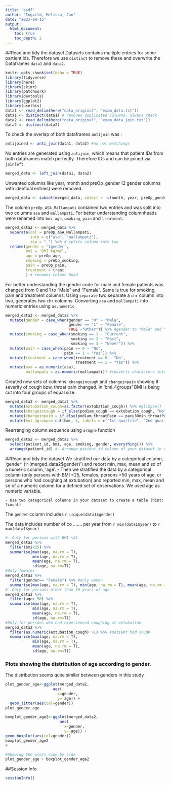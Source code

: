 ```yaml
---
title: "asdf"
author: "Ingvild, Melissa, Jan"
date: "2023-09-15"
output:
  html_document:
    toc: true
    toc_depth: 2
---
```


##Read and tidy the dataset
Datasets contains multiple entries for some partient ids. Therefore we use `distinct` to remove these and overwrite the Dataframes `data1` and `data2`.
```r
knitr::opts_chunk$set(echo = TRUE)
library(tidyverse)
library(here)
library(skimr)
library(patchwork)
library(devtools)
library(ggplot2)
library(usethis)
data1 <- read_delim(here("data_original", "exam_data.txt"))
data1 <- distinct(data1) # removes duplicated columns, always check
data2 <- read_delim(here("data_original", "exam_data_join.txt"))
data2 <- distinct(data2)
```

To check the overlap of both dataframes `antijoin` was :
```r
antijoined <- anti_join(data1, data2) #no not matchings
```
No entries are generated using `antijoin`, which means that patient IDs from both dataframes match perfectly.
Therefore IDs and can be joined via `joinleft`.

```r
merged_data <- left_join(data1, data2)
```
Unwanted columns like year, month and preOp_gender (2 gender columns with identical entries) were removed.
```r
merged_data <- subset(merged_data, select = -c(month, year, preOp_gender))
```
The column `preOp_ASA_Mallampati` contained two entries and was split into two columns `asa` and `mallampati`. For better understanding columnheads were renamed into `bmi`, `age`, `smoking`, `pain` and `treatment`.
```r
merged_data2 <- merged_data %>%
  separate(col = preOp_ASA_Mallampati, 
           into = c("asa", "mallampati"), 
           sep = "_") %>% # splits column into two
  rename(gender = '1gender',
         bmi = `BMI kg/m2`,
         age = preOp_age,
         smoking = preOp_smoking,
         pain = preOp_pain,
         treatment = treat
         ) # renames column head
```
For better understanding the gender code for male and female patients was changed from 0 and 1 to "Male" and "Female". Same is true for smoking, pain and treatment columns. Using `separate` two separate a `chr` column into two, generates two `chr` columns. Converting `asa` and `mallampati` into numeric entries using `as.numeric`.
```r
merged_data2 <- merged_data2 %>%
  mutate(gender = case_when(gender == "0" ~ "Male",
                            gender == "1" ~ "Female",
                            TRUE ~"Other")) %>% #gender to "Male" and "Female" instead of "0"/"1"
  mutate(smoking = case_when(smoking == 1 ~ "Current",
                             smoking == 2 ~ "Past",
                             smoking == 3 ~ "Never")) %>%
  mutate(pain = case_when(pain == 0 ~ "No",
                          pain == 1 ~ "Yes")) %>%
  mutate(treatment = case_when(treatment == 0 ~ "No",
                               treatment == 1 ~ "Yes")) %>%
  mutate(asa = as.numeric(asa),
         mallampati = as.numeric(mallampati)) #converts characters into numeric, very useful
```
Created new sets of columns: `changeincough` and `changeinpain` showing if severity of cough bzw. throat pain changed. 
In 'bmi_4groups' BMI is being cut into four groups of equal size.
```r
merged_data2 <- merged_data2 %>%
  mutate(extubation_cough=as.factor(extubation_cough)) %>% #glimpse()
  mutate(changeincough = if_else(pod1am_cough == extubation_cough, "No", "Yes")) %>% #count(changeincough) task a column showing whether severity of cough changed from "extubation" to "pod1am"
  mutate(changeinpain = if_else(pod1am_throatPain == pacu30min_throatPain, "No", "Yes")) %>% #column showing whether severity of throat pain changed from "pacu30min" to "pod1am"
  mutate(bmi_4groups= cut(bmi, 4, labels = c("1st quartile", "2nd quartile", "3rd quartile", "4th quartile"))) ## a column cutting BMI into quartiles (4 equal parts); HINT: cut() function
```
Rearranging column sequence using `aragne` function
```r
merged_data2 <- merged_data2 %>%
  select(patient_id, bmi, age, smoking, gender, everything()) %>% 
  arrange(patient_id) #- Arrange patient_id column of your dataset in order of increasing number or #alphabetically
```


##Read and tidy the dataset
We stratified our data by a categorical column, 'gender' ('r (merged_data2$gender)') and report min, max, mean and sd of a numeric column, 'age'.
    - Then we stratified the data by a categorical column (only persons with BMI <25, females, persons >50 years of age, or persons who had coughing at extubation) and reported min, max, mean and sd of a numeric column for a defined set of observations. We used age as numeric variable.
        
    - Use two categorical columns in your dataset to create a table (hint: ?count)




The `gender` column includes `r unique(data1$gender)`

The data includes number of co ....... per year from `r min(data1$year)` to `r max(data1$year)`
```r
#  Only for persons with BMI <25
merged_data2 %>% 
  filter(bmi<25) %>% 
  summarise(max(age, na.rm = T), 
            min(age, na.rm = T), 
            mean(age, na.rm = T), 
            sd(age, na.rm=T))
#Only females
merged_data2 %>% 
  filter(gender== "Female") %>% #only women
  summarise(max(age, na.rm = T), min(age, na.rm = T), mean(age, na.rm = T), sd(age, na.rm=T))
#- Only for persons older than 50 years of age
merged_data2 %>% 
  filter(age> 50) %>% 
  summarise(max(age, na.rm = T), 
            min(age, na.rm = T), 
            mean(age, na.rm = T), 
            sd(age, na.rm=T)) 
#Only for persons who had experienced coughing at extubation
merged_data2 %>% 
  filter(as.numeric(extubation_cough) >1) %>% #patient had cough 
  summarise(max(age, na.rm = T), 
            min(age, na.rm = T), 
            mean(age, na.rm = T), 
            sd(age, na.rm=T))

```
### Plots showing the distribution of age according to gender.
The distribution seems quite similar between genders in this study

```r
plot_gender_age<-ggplot(merged_data2,
                     aes(
                       x=gender,
                       y= age)) +
  geom_jitter(aes(col=gender))
plot_gender_age

boxplot_gender_age2<-ggplot(merged_data2,
                        aes(
                          x=gender,
                          y= age)) +
geom_boxplot(aes(col=gender))
boxplot_gender_age2
# 

#Showing the plots side by side
plot_gender_age + boxplot_gender_age2
```



##Session Info
```r
sessionInfo()
```





